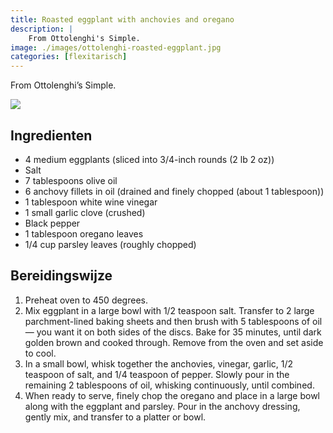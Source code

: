 ```yaml
---
title: Roasted eggplant with anchovies and oregano
description: |
    From Ottolenghi's Simple.
image: ./images/ottolenghi-roasted-eggplant.jpg
categories: [flexitarisch]
---
```


:::{.grid}
:::{.g-col-8}
From Ottolenghi's Simple.

:::
:::{.g-col-4}
![](./images/ottolenghi-eggplant.jpg)
:::
:::

## Ingredienten

- 4 medium eggplants (sliced into 3/4-inch rounds (2 lb 2 oz))
- Salt
- 7 tablespoons olive oil
- 6 anchovy fillets in oil (drained and finely chopped (about 1 tablespoon))
- 1 tablespoon white wine vinegar
- 1 small garlic clove (crushed)
- Black pepper
- 1 tablespoon oregano leaves
- 1/4 cup parsley leaves (roughly chopped)

## Bereidingswijze

1. Preheat oven to 450 degrees.
1. Mix eggplant in a large bowl with 1/2 teaspoon salt. Transfer to 2 large parchment-lined baking sheets and then brush with 5 tablespoons of oil — you want it on both sides of the discs. Bake for 35 minutes, until dark golden brown and cooked through. Remove from the oven and set aside to cool.
1. In a small bowl, whisk together the anchovies, vinegar, garlic, 1/2 teaspoon of salt, and 1/4 teaspoon of pepper. Slowly pour in the remaining 2 tablespoons of oil, whisking continuously, until combined.
1. When ready to serve, finely chop the oregano and place in a large bowl along with the eggplant and parsley. Pour in the anchovy dressing, gently mix, and transfer to a platter or bowl.